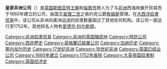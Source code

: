 {{Unreferenced|time=2020-10-28T09:11:01+00:00}}
'''皇家非洲公司'''（{{lang-en|Royal African Company}}）是[[英国|英国]][[斯图亚特王朝|斯图亚特王朝]]和[[倫敦市|倫敦市]]商人为了与[[非洲|非洲]]西海岸展开贸易而于1660年建立的公司，由国王[[查理二世_(英格兰)|查理二世]]之弟约克公爵[[詹姆斯二世_(英格兰)|詹姆斯]]管理。在[[大西洋奴隶贸易|大西洋奴隶贸易]]中，该公司从非洲向美洲运送的奴隶数量超过了其他任何机构。该公司一直运行至1752年。其他知名人物有[[爱德华·科尔斯顿|爱德华·科尔斯顿]]。
{{特许公司}}
[[Category:非洲奴隶贸易|Category:非洲奴隶贸易]]
[[Category:非洲的英国殖民地|Category:非洲的英国殖民地]]
[[Category:特許公司|Category:特許公司]]
[[Category:西非歷史|Category:西非歷史]]
[[Category:英格蘭已結業公司|Category:英格蘭已結業公司]]
[[Category:加纳历史|Category:加纳历史]]
[[Category:塞内加尔历史|Category:塞内加尔历史]]
[[Category:17世纪非洲|Category:17世纪非洲]]
[[Category:18世紀非洲|Category:18世紀非洲]]
[[Category:英国已结业公司|Category:英国已结业公司]]
[[Category:1660年建立|Category:1660年建立]]
[[Category:1752年废除|Category:1752年废除]]
[[Category:大英帝国奴隶制|Category:大英帝国奴隶制]]
[[Category:英国经济史|Category:英国经济史]]